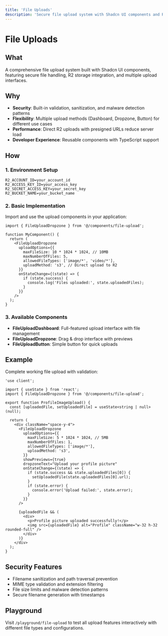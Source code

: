 ```yaml
---
title: 'File Uploads'
description: 'Secure file upload system with Shadcn UI components and R2 storage'
---
```


# File Uploads

## What

A comprehensive file upload system built with Shadcn UI components, featuring secure file handling, R2 storage integration, and multiple upload interfaces.

## Why

- **Security**: Built-in validation, sanitization, and malware detection patterns
- **Flexibility**: Multiple upload methods (Dashboard, Dropzone, Button) for different use cases
- **Performance**: Direct R2 uploads with presigned URLs reduce server load
- **Developer Experience**: Reusable components with TypeScript support

## How

### 1. Environment Setup

```env
R2_ACCOUNT_ID=your_account_id
R2_ACCESS_KEY_ID=your_access_key
R2_SECRET_ACCESS_KEY=your_secret_key
R2_BUCKET_NAME=your_bucket_name
```

### 2. Basic Implementation

Import and use the upload components in your application:

```tsx
import { FileUploadDropzone } from '@/components/file-upload';

function MyComponent() {
  return (
    <FileUploadDropzone
      uploadOptions={{
        maxFileSize: 10 * 1024 * 1024, // 10MB
        maxNumberOfFiles: 5,
        allowedFileTypes: ['image/*', 'video/*'],
        uploadMethod: 's3', // Direct upload to R2
      }}
      onStateChange={(state) => {
        if (state.success) {
          console.log('Files uploaded:', state.uploadedFiles);
        }
      }}
    />
  );
}
```

### 3. Available Components

- **FileUploadDashboard**: Full-featured upload interface with file management
- **FileUploadDropzone**: Drag & drop interface with previews
- **FileUploadButton**: Simple button for quick uploads

## Example

Complete working file upload with validation:

```tsx
'use client';

import { useState } from 'react';
import { FileUploadDropzone } from '@/components/file-upload';

export function ProfileImageUpload() {
  const [uploadedFile, setUploadedFile] = useState<string | null>(null);

  return (
    <div className="space-y-4">
      <FileUploadDropzone
        uploadOptions={{
          maxFileSize: 5 * 1024 * 1024, // 5MB
          maxNumberOfFiles: 1,
          allowedFileTypes: ['image/*'],
          uploadMethod: 's3',
        }}
        showPreviews={true}
        dropzoneText="Upload your profile picture"
        onStateChange={(state) => {
          if (state.success && state.uploadedFiles[0]) {
            setUploadedFile(state.uploadedFiles[0].url);
          }
          if (state.error) {
            console.error('Upload failed:', state.error);
          }
        }}
      />

      {uploadedFile && (
        <div>
          <p>Profile picture uploaded successfully!</p>
          <img src={uploadedFile} alt="Profile" className="w-32 h-32 rounded-full" />
        </div>
      )}
    </div>
  );
}
```

## Security Features

- Filename sanitization and path traversal prevention
- MIME type validation and extension filtering
- File size limits and malware detection patterns
- Secure filename generation with timestamps

## Playground

Visit `/playground/file-upload` to test all upload features interactively with different file types and configurations.
